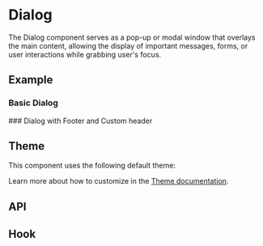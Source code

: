
<Meta of={DialogStories} />

# Dialog
The Dialog component serves as a pop-up or modal window that overlays the main content,
allowing the display of important messages, forms, or user interactions while grabbing user's focus.

## Example
### Basic Dialog
<ToggleCanvas sourceState="shown" of={DialogStories.Simple} />
### Dialog with Footer and Custom header
<ToggleCanvas of={DialogStories.Footer} />

## Theme
This component uses the following default theme:

<ThemeRender theme={dialogTheme} />

Learn more about how to customize in the [Theme documentation](/docs/theme/getting-started).

## API
<PropsTable name="Dialog" />

## Hook
<ParametersTable type="hooks" name="useDialog" />
